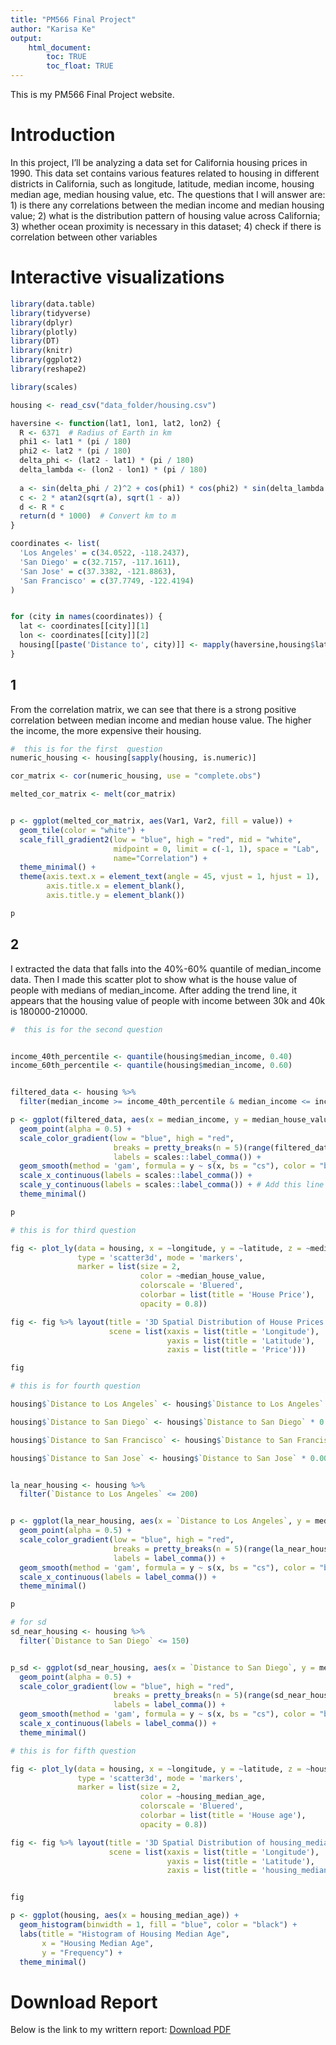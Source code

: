 ```yaml
---
title: "PM566 Final Project"
author: "Karisa Ke"
output: 
    html_document:
        toc: TRUE
        toc_float: TRUE
---
```


This is my PM566 Final Project website.

# Introduction
In this project, I'll be analyzing a data set for California housing prices in 1990. This data set contains various features related to housing in different districts in California, such as longitude, latitude, median income, housing median age, median housing value, etc. The questions that I will answer are: 1) is there any correlations between the median income and median housing value; 2) what is the distribution pattern of housing value across California; 3) whether ocean proximity is necessary in this dataset; 4) check if there is correlation between other variables


# Interactive visualizations
```r
library(data.table)
library(tidyverse)
library(dplyr)
library(plotly)
library(DT)
library(knitr)
library(ggplot2)
library(reshape2)

library(scales) 
```


```r
housing <- read_csv("data_folder/housing.csv")

haversine <- function(lat1, lon1, lat2, lon2) {
  R <- 6371  # Radius of Earth in km
  phi1 <- lat1 * (pi / 180)
  phi2 <- lat2 * (pi / 180)
  delta_phi <- (lat2 - lat1) * (pi / 180)
  delta_lambda <- (lon2 - lon1) * (pi / 180)
  
  a <- sin(delta_phi / 2)^2 + cos(phi1) * cos(phi2) * sin(delta_lambda / 2)^2
  c <- 2 * atan2(sqrt(a), sqrt(1 - a))
  d <- R * c
  return(d * 1000)  # Convert km to m
}

coordinates <- list(
  'Los Angeles' = c(34.0522, -118.2437),
  'San Diego' = c(32.7157, -117.1611),
  'San Jose' = c(37.3382, -121.8863),
  'San Francisco' = c(37.7749, -122.4194)
)


for (city in names(coordinates)) {
  lat <- coordinates[[city]][1]
  lon <- coordinates[[city]][2]
  housing[[paste('Distance to', city)]] <- mapply(haversine,housing$latitude, housing$longitude, lat, lon)
}

```

## 1
From the correlation matrix, we can see that there is a strong positive correlation between median income and median house value. The higher the income, the more expensive their housing. 

```r
#  this is for the first  question
numeric_housing <- housing[sapply(housing, is.numeric)]

cor_matrix <- cor(numeric_housing, use = "complete.obs")

melted_cor_matrix <- melt(cor_matrix)


p <- ggplot(melted_cor_matrix, aes(Var1, Var2, fill = value)) +
  geom_tile(color = "white") +
  scale_fill_gradient2(low = "blue", high = "red", mid = "white", 
                       midpoint = 0, limit = c(-1, 1), space = "Lab", 
                       name="Correlation") +
  theme_minimal() +
  theme(axis.text.x = element_text(angle = 45, vjust = 1, hjust = 1),
        axis.title.x = element_blank(),
        axis.title.y = element_blank())

p
```

## 2
I extracted the data that falls into the 40%-60% quantile of median_income data. Then I made this scatter plot to show what is the house value of people with medians of median_income. After adding the trend line, it appears that the housing value of people with income between 30k and 40k is 180000-210000. 

```r
#  this is for the second question


income_40th_percentile <- quantile(housing$median_income, 0.40)
income_60th_percentile <- quantile(housing$median_income, 0.60)


filtered_data <- housing %>%
  filter(median_income >= income_40th_percentile & median_income <= income_60th_percentile)

p <- ggplot(filtered_data, aes(x = median_income, y = median_house_value, color = median_house_value)) +
  geom_point(alpha = 0.5) +
  scale_color_gradient(low = "blue", high = "red", 
                       breaks = pretty_breaks(n = 5)(range(filtered_data$median_house_value)), 
                       labels = scales::label_comma()) + 
  geom_smooth(method = 'gam', formula = y ~ s(x, bs = "cs"), color = "black") +
  scale_x_continuous(labels = scales::label_comma()) +
  scale_y_continuous(labels = scales::label_comma()) + # Add this line to format y axis
  theme_minimal()

p

```


```r
# this is for third question

fig <- plot_ly(data = housing, x = ~longitude, y = ~latitude, z = ~median_house_value, 
               type = 'scatter3d', mode = 'markers',
               marker = list(size = 2, 
                             color = ~median_house_value, 
                             colorscale = 'Bluered',  
                             colorbar = list(title = 'House Price'),
                             opacity = 0.8))

fig <- fig %>% layout(title = '3D Spatial Distribution of House Prices',
                      scene = list(xaxis = list(title = 'Longitude'),
                                   yaxis = list(title = 'Latitude'),
                                   zaxis = list(title = 'Price')))

fig

```

```r
# this is for fourth question

housing$`Distance to Los Angeles` <- housing$`Distance to Los Angeles` * 0.000621371

housing$`Distance to San Diego` <- housing$`Distance to San Diego` * 0.000621371

housing$`Distance to San Francisco` <- housing$`Distance to San Francisco` * 0.000621371

housing$`Distance to San Jose` <- housing$`Distance to San Jose` * 0.000621371


la_near_housing <- housing %>% 
  filter(`Distance to Los Angeles` <= 200)


p <- ggplot(la_near_housing, aes(x = `Distance to Los Angeles`, y = median_house_value, color = median_house_value)) +
  geom_point(alpha = 0.5) +
  scale_color_gradient(low = "blue", high = "red",
                       breaks = pretty_breaks(n = 5)(range(la_near_housing$median_house_value)), 
                       labels = label_comma()) +
  geom_smooth(method = 'gam', formula = y ~ s(x, bs = "cs"), color = "black") +
  scale_x_continuous(labels = label_comma()) +
  theme_minimal()

p
```



```r
# for sd 
sd_near_housing <- housing %>% 
  filter(`Distance to San Diego` <= 150)


p_sd <- ggplot(sd_near_housing, aes(x = `Distance to San Diego`, y = median_house_value, color = median_house_value)) +
  geom_point(alpha = 0.5) +
  scale_color_gradient(low = "blue", high = "red",
                       breaks = pretty_breaks(n = 5)(range(sd_near_housing$median_house_value)), 
                       labels = label_comma()) +
  geom_smooth(method = 'gam', formula = y ~ s(x, bs = "cs"), color = "black") +
  scale_x_continuous(labels = label_comma()) +
  theme_minimal()


```


```r
# this is for fifth question

fig <- plot_ly(data = housing, x = ~longitude, y = ~latitude, z = ~housing_median_age, 
               type = 'scatter3d', mode = 'markers',
               marker = list(size = 2, 
                             color = ~housing_median_age, 
                             colorscale = 'Bluered',  
                             colorbar = list(title = 'House age'),
                             opacity = 0.8))

fig <- fig %>% layout(title = '3D Spatial Distribution of housing_median_age',
                      scene = list(xaxis = list(title = 'Longitude'),
                                   yaxis = list(title = 'Latitude'),
                                   zaxis = list(title = 'housing_median_age')))


fig

p <- ggplot(housing, aes(x = housing_median_age)) +
  geom_histogram(binwidth = 1, fill = "blue", color = "black") +
  labs(title = "Histogram of Housing Median Age",
       x = "Housing Median Age",
       y = "Frequency") +
  theme_minimal()
```

# Download Report
Below is the link to my writtern report: 
[Download PDF](./PM566_Final_Project_ written_report.pdf)
